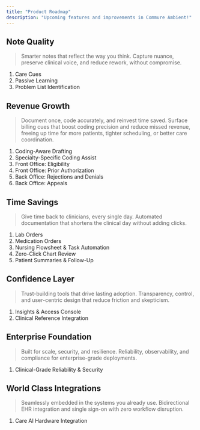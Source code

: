 ```yaml
---
title: "Product Roadmap"
description: "Upcoming features and improvements in Commure Ambient!"
---
```


## Note Quality

> Smarter notes that reflect the way you think. Capture nuance, preserve clinical voice, and reduce rework, without compromise.

1. Care Cues 
2. Passive Learning
3. Problem List Identification

## Revenue Growth

> Document once, code accurately, and reinvest time saved. Surface billing cues that boost coding precision and reduce missed revenue, freeing up time for more patients, tighter scheduling, or better care coordination.

1. Coding-Aware Drafting
2. Specialty-Specific Coding Assist
3. Front Office: Eligibility 
4. Front Office: Prior Authorization
5. Back Office: Rejections and Denials 
6. Back Office: Appeals

## Time Savings

> Give time back to clinicians, every single day. Automated documentation that shortens the clinical day without adding clicks.

1. Lab Orders 
2. Medication Orders 
3. Nursing Flowsheet & Task Automation
4. Zero-Click Chart Review 
5. Patient Summaries & Follow-Up

## Confidence Layer

> Trust-building tools that drive lasting adoption. Transparency, control, and user-centric design that reduce friction and skepticism.

1. Insights & Access Console
2. Clinical Reference Integration

## Enterprise Foundation

> Built for scale, security, and resilience. Reliability, observability, and compliance for enterprise-grade deployments.

1. Clinical-Grade Reliability & Security

## World Class Integrations

> Seamlessly embedded in the systems you already use. Bidirectional EHR integration and single sign-on with zero workflow disruption.

1. Care AI Hardware Integration